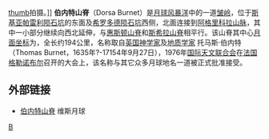 [[image:Dorsa_Burnet_-_LROC_-_WAC.JPG|thumb]]拍摄。]]
'''伯内特山脊'''（Dorsa Burnet）是[[月球|月球]][[风暴洋|风暴洋]]中的一道[[皱岭|皱岭]]，位于[[斯基亚帕雷利陨石坑|斯基亚帕雷利陨石坑]]的东面及[[希罗多德陨石坑|希罗多德陨石坑]]西侧，北面连接到[[阿格里科拉山脉|阿格里科拉山脉]]，其中一小部分继续向西北延伸，与[[惠斯顿山脊|惠斯顿山脊]]和[[斯希拉山脊|斯希拉山脊]]相平行。该山脊其中心[[月面坐标|月面坐标]]为{{Lunar coords and quad cat|28.4|N|57.0|W|globe:Moon}}，全长约194公里，名称取自[[英国|英国]][[神学|神学家]]及[[地质学家|地质学家]] 托马斯·伯内特 （Thomas Burnet，1635年?-17154年9月27日），1976年[[国际天文联合会|国际天文联合会]]在[[法国|法国]][[格勒诺布尔|格勒诺布尔]]召开的大会上，该名称与其它众多月球地名一道被正式批准接受。

==外部链接==
* [http://the-moon.wikispaces.com/Dorsa+Burnet 伯内特山脊] {{Wayback|url=http://the-moon.wikispaces.com/Dorsa+Burnet |date=20180531115727 }} 维斯月球

[[Category:月球山脊|B]]


{{moon-stub}}